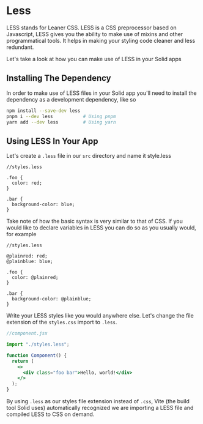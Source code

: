 # Less

LESS stands for Leaner CSS. LESS is a CSS preprocessor based on Javascript, LESS gives you the ability to make use of mixins and other programmatical tools. It helps in making your styling code cleaner and less redundant.

Let's take a look at how you can make use of LESS in your Solid apps

## Installing The Dependency

In order to make use of LESS files in your Solid app you'll need to install the dependency as a development dependency, like so

```bash
npm install --save-dev less
pnpm i --dev less           # Using pnpm
yarn add --dev less         # Using yarn
```

## Using LESS In Your App

Let's create a `.less` file in our `src` directory and name it style.less

```less
//styles.less

.foo {
  color: red;
}

.bar {
  background-color: blue;
}
```

Take note of how the basic syntax is very similar to that of CSS. If you would like to declare variables in LESS you can do so as you usually would, for example

```less
//styles.less

@plainred: red;
@plainblue: blue;

.foo {
  color: @plainred;
}

.bar {
  background-color: @plainblue;
}
```

Write your LESS styles like you would anywhere else. Let's change the file extension of the `styles.css` import to `.less`.

```jsx
//component.jsx

import "./styles.less";

function Component() {
  return (
    <>
      <div class="foo bar">Hello, world!</div>
    </>
  );
}
```

By using `.less` as our styles file extension instead of `.css`, Vite (the build tool Solid uses) automatically recognized we are importing a LESS file and compiled LESS to CSS on demand.
